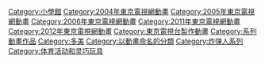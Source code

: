 {{Catnav|頁面分類|...|电视剧|動畫影集|日本電視動畫}}
{{Catnav|頁面分類|...|电视节目|日本电视节目|日本電視動畫}}
{{Catnav|頁面分類|...|日本電視|日本电视节目|日本電視動畫}}

{{DEFAULTSORT:B Daman}}
[[Category:小學館|Category:小學館]]
[[Category:2004年東京電視網動畫|Category:2004年東京電視網動畫]]
[[Category:2005年東京電視網動畫|Category:2005年東京電視網動畫]]
[[Category:2006年東京電視網動畫|Category:2006年東京電視網動畫]]
[[Category:2011年東京電視網動畫|Category:2011年東京電視網動畫]]
[[Category:2012年東京電視網動畫|Category:2012年東京電視網動畫]]
[[Category:東京電視台製作動畫|Category:東京電視台製作動畫]]
[[Category:系列動畫作品|Category:系列動畫作品]]
[[Category:多美|Category:多美]]
[[Category:以動畫命名的分類|Category:以動畫命名的分類]]
[[Category:炸弹人系列|Category:炸弹人系列]]
[[Category:体育活动和灵巧玩具|Category:体育活动和灵巧玩具]]